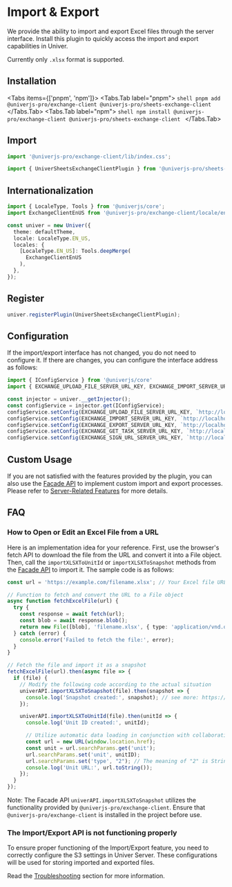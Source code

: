 
# Import & Export

<BadgeGroup values={[UniverTypes.SHEET]} value={UniverTypes.SHEET} />

<BusinessPlanNotice />

<ServerNotice />

We provide the ability to import and export Excel files through the server interface. Install this plugin to quickly access the import and export capabilities in Univer.

Currently only `.xlsx` format is supported.

## Installation

<Tabs items={['pnpm', 'npm']}>
  <Tabs.Tab label="pnpm">
    ```shell
    pnpm add @univerjs-pro/exchange-client @univerjs-pro/sheets-exchange-client
    ```
  </Tabs.Tab>
  <Tabs.Tab label="npm">
    ```shell
    npm install @univerjs-pro/exchange-client @univerjs-pro/sheets-exchange-client
    ```
  </Tabs.Tab>
</Tabs>

## Import

```typescript
import '@univerjs-pro/exchange-client/lib/index.css';

import { UniverSheetsExchangeClientPlugin } from '@univerjs-pro/sheets-exchange-client';
```

## Internationalization

```typescript
import { LocaleType, Tools } from '@univerjs/core';
import ExchangeClientEnUS from '@univerjs-pro/exchange-client/locale/en-US';

const univer = new Univer({
  theme: defaultTheme,
  locale: LocaleType.EN_US,
  locales: {
    [LocaleType.EN_US]: Tools.deepMerge(
      ExchangeClientEnUS
    ),
  },
});
```

## Register

```typescript
univer.registerPlugin(UniverSheetsExchangeClientPlugin);
```

## Configuration <a id="configuration"></a>

If the import/export interface has not changed, you do not need to configure it. If there are changes, you can configure the interface address as follows:

```typescript
import { IConfigService } from '@univerjs/core'
import { EXCHANGE_UPLOAD_FILE_SERVER_URL_KEY, EXCHANGE_IMPORT_SERVER_URL_KEY, EXCHANGE_EXPORT_SERVER_URL_KEY, EXCHANGE_GET_TASK_SERVER_URL_KEY, EXCHANGE_SIGN_URL_SERVER_URL_KEY } from '@univerjs-pro/exchange-client';

const injector = univer.__getInjector();
const configService = injector.get(IConfigService);
configService.setConfig(EXCHANGE_UPLOAD_FILE_SERVER_URL_KEY, `http://localhost:3010/universer-api/stream/file/upload`);
configService.setConfig(EXCHANGE_IMPORT_SERVER_URL_KEY, `http://localhost:3010/universer-api/exchange/{type}/import`);
configService.setConfig(EXCHANGE_EXPORT_SERVER_URL_KEY, `http://localhost:3010/universer-api/exchange/{type}/export`);
configService.setConfig(EXCHANGE_GET_TASK_SERVER_URL_KEY, `http://localhost:3010/universer-api/exchange/task/{taskID}`);
configService.setConfig(EXCHANGE_SIGN_URL_SERVER_URL_KEY, `http://localhost:3010/universer-api/file/{fileID}/sign-url`);
```

## Custom Usage

If you are not satisfied with the features provided by the plugin, you can also use the [Facade API](/guides/sheet/facade/facade#use-with-the-univer-server) to implement custom import and export processes. Please refer to [Server-Related Features](/guides/sheet/facade/sheet-api#server-related-features) for more details.

## FAQ

### How to Open or Edit an Excel File from a URL

Here is an implementation idea for your reference. First, use the browser's fetch API to download the file from the URL and convert it into a File object. Then, call the `importXLSXToUnitId` or `importXLSXToSnapshot` methods from the [Facade API](/guides/sheet/facade/facade#use-with-the-univer-server) to import it. The sample code is as follows:

```typescript
const url = 'https://example.com/filename.xlsx'; // Your Excel file URL

// Function to fetch and convert the URL to a File object
async function fetchExcelFile(url) {
  try {
    const response = await fetch(url);
    const blob = await response.blob();
    return new File([blob], 'filename.xlsx', { type: 'application/vnd.openxmlformats-officedocument.spreadsheetml.sheet' });
  } catch (error) {
    console.error('Failed to fetch the file:', error);
  }
}

// Fetch the file and import it as a snapshot
fetchExcelFile(url).then(async file => {
  if (file) {
    // Modify the following code according to the actual situation
    univerAPI.importXLSXToSnapshot(file).then(snapshot => {
      console.log('Snapshot created:', snapshot); // see more: https://univer.ai/guides/sheet/getting-started/cell-data
    });

    univerAPI.importXLSXToUnitId(file).then(unitId => {
      console.log('Unit ID created:', unitId);

      // Utilize automatic data loading in conjunction with collaborative editing. https://univer.ai/guides/sheet/features/collaboration#automatically-load-data
      const url = new URL(window.location.href);
      const unit = url.searchParams.get('unit');
      url.searchParams.set('unit', unitID);
      url.searchParams.set('type', "2"); // The meaning of "2" is String(UniverInstanceType.UNIVER_SHEET)
      console.log('Unit URL:', url.toString());
    });
  }
});
```

Note: The Facade API `univerAPI.importXLSXToSnapshot` utilizes the functionality provided by `@univerjs-pro/exchange-client`. Ensure that `@univerjs-pro/exchange-client` is installed in the project before use.

### The Import/Export API is not functioning properly <a id="import-export-error" />

To ensure proper functioning of the Import/Export feature, you need to correctly configure the S3 settings in Univer Server. These configurations will be used for storing imported and exported files.

Read the [Troubleshooting](/guides/sheet/server/docker#import-export-error) section for more information.